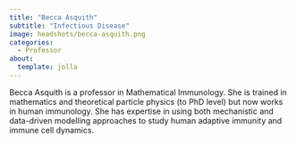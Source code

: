 ```yaml
---
title: "Becca Asquith"
subtitle: "Infectious Disease"
image: headshots/becca-asquith.png
categories:
  - Professor
about:
  template: jolla
---
```


Becca Asquith is a professor in Mathematical Immunology. She is trained in mathematics and theoretical particle physics (to PhD level) but now works in human immunology. She has expertise in using both mechanistic and data-driven modelling approaches to study human adaptive immunity and immune cell dynamics.

